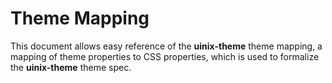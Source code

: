 

# Theme Mapping

This document allows easy reference of the **uinix-theme** theme mapping, a mapping of theme properties to CSS properties, which is used to formalize the **uinix-theme** theme spec.

<Json value={themeMapping} />
